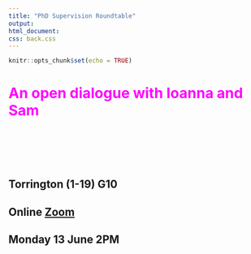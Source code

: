 ```yaml
---
title: "PhD Supervision Roundtable"
output: 
html_document:
css: back.css
---
```


```r
knitr::opts_chunk$set(echo = TRUE)
```

#  <span style="color:magenta">An open dialogue  with Ioanna and Sam</span>

<br>
<br>
<br>
<br>

## Torrington (1-19) G10
## Online [Zoom](https://ucl.zoom.us/my/terrysoo)
## Monday 13 June 2PM


